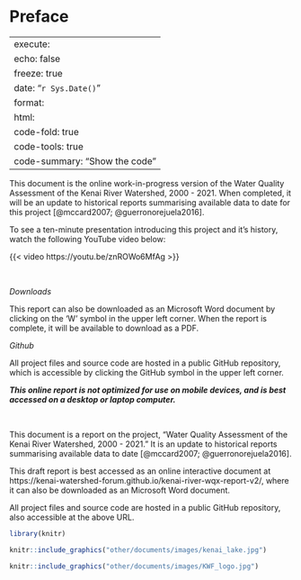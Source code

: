 # Preface {.unnumbered} 

---
execute:
  echo: false
  freeze: true
date: "`r Sys.Date()`"
format:
  html:
    code-fold: true
    code-tools: true
    code-summary: "Show the code"
---

::: {.content-visible when-format="html"}
This document is the online work-in-progress version of the Water Quality Assessment of the Kenai River Watershed, 2000 - 2021. When completed, it will be an update to historical reports summarising available data to date for this project [@mccard2007; @guerronorejuela2016].

To see a ten-minute presentation introducing this project and it's history, watch the following YouTube video below:

{{< video https://youtu.be/znROWo6MfAg >}}

<br>

*Downloads*

This report can also be downloaded as an Microsoft Word document by clicking on the 'W' symbol in the upper left corner. When the report is complete, it will be available to download as a PDF.

*Github*

All project files and source code are hosted in a public GitHub repository, which is accessible by clicking the GitHub symbol in the upper left corner.

***This online report is not optimized for use on mobile devices, and is best accessed on a desktop or laptop computer.***

<br>
:::

::: {.content-visible when-format="docx"}
This document is a report on the project, "Water Quality Assessment of the Kenai River Watershed, 2000 - 2021." It is an update to historical reports summarising available data to date [@mccard2007; @guerronorejuela2016].

This draft report is best accessed as an online interactive document at https://kenai-watershed-forum.github.io/kenai-river-wqx-report-v2/, where it can also be downloaded as an Microsoft Word document.

All project files and source code are hosted in a public GitHub repository, also accessible at the above URL.
:::

```r
library(knitr)

knitr::include_graphics("other/documents/images/kenai_lake.jpg")
```

::: {.content-visible when-format="docx"}
```r
knitr::include_graphics("other/documents/images/KWF_logo.jpg")
```
:::

\newpage
